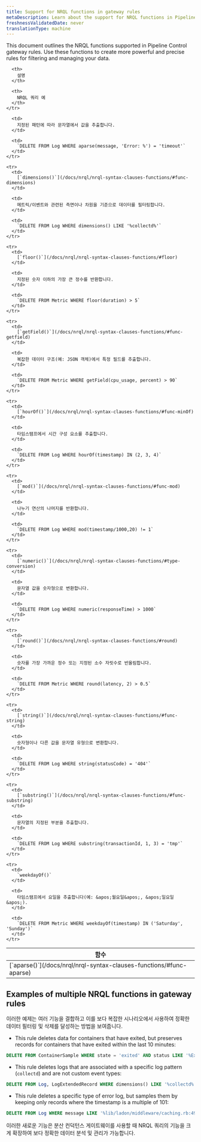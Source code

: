 ```yaml
---
title: Support for NRQL functions in gateway rules
metaDescription: Learn about the support for NRQL functions in Pipeline Control gateway rules and how to use them effectively.
freshnessValidatedDate: never
translationType: machine
---
```


This document outlines the NRQL functions supported in Pipeline Control gateway rules. Use these functions to create more powerful and precise rules for filtering and managing your data.

<table>
  <thead>
    <tr>
      <th>
        함수
      </th>

      <th>
        설명
      </th>

      <th>
        NRQL 쿼리 예
      </th>
    </tr>
  </thead>

  <tbody>
    <tr>
      <td>
        [`aparse()`](/docs/nrql/nrql-syntax-clauses-functions/#func-aparse)
      </td>

      <td>
        지정된 패턴에 따라 문자열에서 값을 추출합니다.
      </td>

      <td>
        `DELETE FROM Log WHERE aparse(message, 'Error: %') = 'timeout'`
      </td>
    </tr>

    <tr>
      <td>
        [`dimensions()`](/docs/nrql/nrql-syntax-clauses-functions/#func-dimensions)
      </td>

      <td>
        메트릭/이벤트와 관련된 측면이나 차원을 기준으로 데이터를 필터링합니다.
      </td>

      <td>
        `DELETE FROM Log WHERE dimensions() LIKE '%collectd%'`
      </td>
    </tr>

    <tr>
      <td>
        [`floor()`](/docs/nrql/nrql-syntax-clauses-functions/#floor)
      </td>

      <td>
        지정된 숫자 이하의 가장 큰 정수를 반환합니다.
      </td>

      <td>
        `DELETE FROM Metric WHERE floor(duration) > 5`
      </td>
    </tr>

    <tr>
      <td>
        [`getField()`](/docs/nrql/nrql-syntax-clauses-functions/#func-getfield)
      </td>

      <td>
        복잡한 데이터 구조(예: JSON 객체)에서 특정 필드를 추출합니다.
      </td>

      <td>
        `DELETE FROM Metric WHERE getField(cpu_usage, percent) > 90`
      </td>
    </tr>

    <tr>
      <td>
        [`hourOf()`](/docs/nrql/nrql-syntax-clauses-functions/#func-minOf)
      </td>

      <td>
        타임스탬프에서 시간 구성 요소를 추출합니다.
      </td>

      <td>
        `DELETE FROM Log WHERE hourOf(timestamp) IN (2, 3, 4)`
      </td>
    </tr>

    <tr>
      <td>
        [`mod()`](/docs/nrql/nrql-syntax-clauses-functions/#func-mod)
      </td>

      <td>
        나누기 연산의 나머지를 반환합니다.
      </td>

      <td>
        `DELETE FROM Log WHERE mod(timestamp/1000,20) != 1`
      </td>
    </tr>

    <tr>
      <td>
        [`numeric()`](/docs/nrql/nrql-syntax-clauses-functions/#type-conversion)
      </td>

      <td>
        문자열 값을 숫자형으로 변환합니다.
      </td>

      <td>
        `DELETE FROM Log WHERE numeric(responseTime) > 1000`
      </td>
    </tr>

    <tr>
      <td>
        [`round()`](/docs/nrql/nrql-syntax-clauses-functions/#round)
      </td>

      <td>
        숫자를 가장 가까운 정수 또는 지정된 소수 자릿수로 반올림합니다.
      </td>

      <td>
        `DELETE FROM Metric WHERE round(latency, 2) > 0.5`
      </td>
    </tr>

    <tr>
      <td>
        [`string()`](/docs/nrql/nrql-syntax-clauses-functions/#func-string)
      </td>

      <td>
        숫자형이나 다른 값을 문자열 유형으로 변환합니다.
      </td>

      <td>
        `DELETE FROM Log WHERE string(statusCode) = '404'`
      </td>
    </tr>

    <tr>
      <td>
        [`substring()`](/docs/nrql/nrql-syntax-clauses-functions/#func-substring)
      </td>

      <td>
        문자열의 지정된 부분을 추출합니다.
      </td>

      <td>
        `DELETE FROM Log WHERE substring(transactionId, 1, 3) = 'tmp'`
      </td>
    </tr>

    <tr>
      <td>
        `weekdayOf()`
      </td>

      <td>
        타임스탬프에서 요일을 추출합니다(예: &apos;월요일&apos;, &apos;일요일&apos;).
      </td>

      <td>
        `DELETE FROM Metric WHERE weekdayOf(timestamp) IN ('Saturday', 'Sunday')`
      </td>
    </tr>
  </tbody>
</table>

## Examples of multiple NRQL functions in gateway rules

이러한 예제는 여러 기능을 결합하고 이를 보다 복잡한 시나리오에서 사용하여 정확한 데이터 필터링 및 삭제를 달성하는 방법을 보여줍니다.

* This rule deletes data for containers that have exited, but preserves records for containers that have exited within the last 10 minutes:

```sql
DELETE FROM ContainerSample WHERE state = 'exited' AND status LIKE '%Exited%' AND NOT (status LIKE '%second%' AND numeric(aparse(status,'%Exited (%) * seconds ago%')) < 10) AND NOT (status LIKE '%About a minute ago%' OR status LIKE '%minute%' AND numeric(aparse(status,'%Exited (%) * minutes ago%')) < 10)
```

* This rule deletes logs that are associated with a specific log pattern (`collectd`) and are not custom event types:

```sql
DELETE FROM Log, LogExtendedRecord WHERE dimensions() LIKE '%collectd%' AND newrelic.logs.customEventType IS NULL
```

* This rule deletes a specific type of error log, but samples them by keeping only records where the timestamp is a multiple of 101:

```sql
DELETE FROM Log WHERE message LIKE '%lib/ladon/middleware/caching.rb:49 run> terminated with exception%' AND floor(timestamp/101) = (timestamp/101) AND newrelic.logs.customEventType IS NULL
```

이러한 새로운 기능은 분산 컨덕턴스 게이트웨이를 사용할 때 NRQL 쿼리의 기능을 크게 확장하여 보다 정확한 데이터 분석 및 관리가 가능합니다.